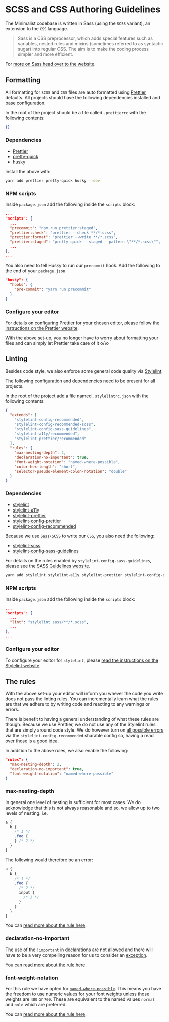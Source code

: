 
<Meta title="Docs/SCSS Authoring Guidelines" />

# SCSS and CSS Authoring Guidelines

The Minimalist codebase is written in Sass (using the `SCSS` variant), an extension to the `CSS` language.

> Sass is a CSS preprocessor, which adds special features such as variables, nested rules and mixins (sometimes referred to as syntactic sugar) into regular CSS. The aim is to make the coding process simpler and more efficient.

For [more on Sass head over to the website](https://sass-lang.com/).

## Formatting

All formatting for `SCSS` and `CSS` files are auto formatted using [Prettier](https://prettier.io) defaults.
All projects should have the following dependencies installed and base configuration.

In the root of the project should be a file called `.prettierrc` with the following contents:

```json
{}
```

### Dependencies

- [Prettier](https://www.npmjs.com/package/prettier)
- [pretty-quick](https://www.npmjs.com/package/pretty-quick)
- [husky](https://www.npmjs.com/package/husky)

Install the above with:

```bash
yarn add prettier pretty-quick husky --dev
```

### NPM scripts

Inside `package.json` add the following inside the `scripts` block:

```json
...
"scripts": {
  ...
  "precommit": "npm run prettier:staged",
  "prettier:check": "prettier --check **/*.scss",
  "prettier:format": "prettier --write **/*.scss",
  "prettier:staged": "pretty-quick --staged --pattern \"**/*.scss\"",
  ...
},
...
```

You also need to tell Husky to run our `precommit` hook. Add the following to the end of your `package.json`

```json
"husky": {
  "hooks": {
    "pre-commit": "yarn run precommit"
  }
}
```

### Configure your editor

For details on configuring Prettier for your chosen editor, please follow
the [instructions on the Prettier website](https://prettier.io/docs/en/editors.html).

With the above set-up, you no longer have to worry about formatting your files and
can simply let Prettier take care of it o/\o

## Linting

Besides code style, we also enforce some general code quality via [Stylelint](https://stylelint.io/).

The following configuration and dependencies need to be present for all projects.

In the root of the project add a file named `.stylelintrc.json` with the following contents:

```json
{
  "extends": [
    "stylelint-config-recommended",
    "stylelint-config-recommended-scss",
    "stylelint-config-sass-guidelines",
    "stylelint-a11y/recommended",
    "stylelint-prettier/recommended"
  ],
  "rules": {
    "max-nesting-depth": 2,
    "declaration-no-important": true,
    "font-weight-notation": "named-where-possible",
    "color-hex-length": "short",
    "selector-pseudo-element-colon-notation": "double"
  }
}
```

### Dependencies

- [stylelint](https://www.npmjs.com/package/stylelint)
- [stylelint-a11y](https://www.npmjs.com/package/stylelint-a11y)
- [stylelint-prettier](https://www.npmjs.com/package/stylelint-prettier)
- [stylelint-config-prettier](https://www.npmjs.com/package/stylelint-config-prettier)
- [stylelint-config-recommended](https://www.npmjs.com/package/stylelint-config-recommended)

Because we use [`Sass\SCSS`](https://sass-lang.com/) to write our `CSS`, you also need the following:

- [stylelint-scss](https://www.npmjs.com/package/stylelint-scss)
- [stylelint-config-sass-guidelines](https://www.npmjs.com/package/stylelint-config-sass-guidelines)

For details on the rules enabled by `stylelint-config-sass-guidelines`, please see the [SASS Guidelines website](https://sass-guidelin.es/).

```bash
yarn add stylelint stylelint-a11y stylelint-prettier stylelint-config-prettier stylelint-config-recommended stylelint-scss stylelint-config-sass-guidelines --dev
```

### NPM scripts

Inside `package.json` add the following inside the `scripts` block:

```json
...
"scripts": {
  ...
  "lint": "stylelint sass/**/*.scss",
  ...
},
...
```

### Configure your editor

To configure your editor for `stylelint`, please [read the instructions on the Stylelint website](https://stylelint.io/user-guide/integrations/editor).

## The rules

With the above set-up your editor will inform you whever the code you write does not pass the linting rules. You can incrementally learn what the rules are that we adhere to by writing code and reacting to any warnings or errors.

There is benefit to having a general understanding of what these rules are though.
Because we use Prettier, we do not use any of the Stylelint rules that are simply
around code style. We do however turn on [all possible errors](https://stylelint.io/user-guide/rules/list#possible-errors) via the `stylelint-config-recommended` sharable config so, having a read over those is a good idea.

In addition to the above rules, we also enable the following:

```json
"rules": {
  "max-nesting-depth": 2,
  "declaration-no-important": true,
  "font-weight-notation": "named-where-possible"
}
```

### max-nesting-depth

In general one level of nesting is sufficient for most cases. We do acknowledge that this is not always reasonable and so, we allow up to two levels of nesting. i.e.

```css
a {
  b {
    /* 1 */
    .foo {
    } /* 2 */
  }
}
```

The following would therefore be an error:

```css
a {
  b {
    /* 1 */
    .foo {
      /* 2 */
      input {
        /* 3 */
      }
    }
  }
}
```

You can [read more about the rule here](https://stylelint.io/user-guide/rules/max-nesting-depth).

### declaration-no-important

The use of the `!important` in declarations are not allowed and there will have to be a very compelling reason for us to consider an [exception](https://stylelint.io/user-guide/ignore-code).

You can [read more about the rule here](https://stylelint.io/user-guide/rules/declaration-no-important).

### font-weight-notation

For this rule we have opted for [`named-where-possible`](https://stylelint.io/user-guide/rules/font-weight-notation#named-where-possible). This means you have the freedom to use numeric values for your font weights unless those weights are `400` or `700`. These are equivalent to the named values `normal` and `bold` which are preferred.

You can [read more about the rule here](https://stylelint.io/user-guide/rules/font-weight-notation).
